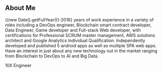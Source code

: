 
## About Me
<div style={{textAlign: "left"}}>
{(new Date().getFullYear())-2016} years of work experience in a variety of roles including a DevOps engineer, Blockchain smart contract developer, Data Engineer, Game developer and Full-stack Web developer, with certifications for Professional SCRUM master management, AWS solutions architect and Google Analytics Individual Qualification.
Independently developed and published 5 android apps as well as multiple SPA web apps. Have an interest in just about any new technology out in the market ranging from Blockchain to DevOps to AI and Big Data.
</div>

10X Engineer